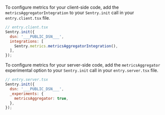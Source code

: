To configure metrics for your client-side code, add the `metricsAggregatorIntegration` to your `Sentry.init` call in your `entry.client.tsx` file.

```JavaScript
// entry.client.tsx
Sentry.init({
  dsn: '___PUBLIC_DSN___',
  integrations: [
    Sentry.metrics.metricsAggregatorIntegration(),
  ],
});
```

To configure metrics for your server-side code, add the `metricsAggregator` experimental option to your `Sentry.init` call in your `entry.server.tsx` file.

```JavaScript
// entry.server.tsx
Sentry.init({
  dsn: '___PUBLIC_DSN___',
  _experiments: {
    metricsAggregator: true,
  },
});
```
